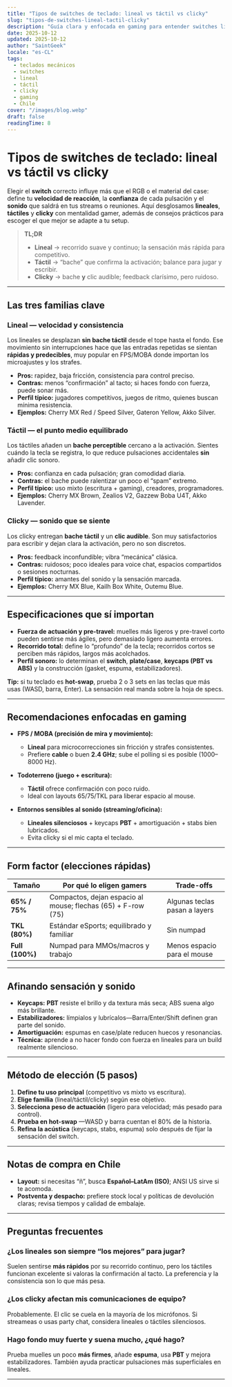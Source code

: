 ```yaml
---
title: "Tipos de switches de teclado: lineal vs táctil vs clicky"
slug: "tipos-de-switches-lineal-tactil-clicky"
description: "Guía clara y enfocada en gaming para entender switches lineales, táctiles y clicky: su sensación, sonido, usos recomendados y cómo elegir el ideal para tu setup."
date: 2025-10-12
updated: 2025-10-12
author: "SaintGeek"
locale: "es-CL"
tags:
  - teclados mecánicos
  - switches
  - lineal
  - táctil
  - clicky
  - gaming
  - Chile
cover: "/images/blog.webp"
draft: false
readingTime: 8
---
```


# Tipos de switches de teclado: lineal vs táctil vs clicky

Elegir el **switch** correcto influye más que el RGB o el material del case: define tu **velocidad de reacción**, la **confianza** de cada pulsación y el **sonido** que saldrá en tus streams o reuniones. Aquí desglosamos **lineales**, **táctiles** y **clicky** con mentalidad gamer, además de consejos prácticos para escoger el que mejor se adapte a tu setup.

> **TL;DR**
> - **Lineal** → recorrido suave y continuo; la sensación más rápida para competitivo.  
> - **Táctil** → “bache” que confirma la activación; balance para jugar y escribir.  
> - **Clicky** → bache **y** clic audible; feedback clarísimo, pero ruidoso.

---

## Las tres familias clave

### Lineal — velocidad y consistencia
Los lineales se desplazan **sin bache táctil** desde el tope hasta el fondo. Ese movimiento sin interrupciones hace que las entradas repetidas se sientan **rápidas y predecibles**, muy popular en FPS/MOBA donde importan los microajustes y los strafes.

- **Pros:** rapidez, baja fricción, consistencia para control preciso.  
- **Contras:** menos “confirmación” al tacto; si haces fondo con fuerza, puede sonar más.  
- **Perfil típico:** jugadores competitivos, juegos de ritmo, quienes buscan mínima resistencia.  
- **Ejemplos:** Cherry MX Red / Speed Silver, Gateron Yellow, Akko Silver.

### Táctil — el punto medio equilibrado
Los táctiles añaden un **bache perceptible** cercano a la activación. Sientes cuándo la tecla se registra, lo que reduce pulsaciones accidentales **sin** añadir clic sonoro.

- **Pros:** confianza en cada pulsación; gran comodidad diaria.  
- **Contras:** el bache puede ralentizar un poco el “spam” extremo.  
- **Perfil típico:** uso mixto (escritura + gaming), creadores, programadores.  
- **Ejemplos:** Cherry MX Brown, Zealios V2, Gazzew Boba U4T, Akko Lavender.

### Clicky — sonido que se siente
Los clicky entregan **bache táctil** y un **clic audible**. Son muy satisfactorios para escribir y dejan clara la activación, pero no son discretos.

- **Pros:** feedback inconfundible; vibra “mecánica” clásica.  
- **Contras:** ruidosos; poco ideales para voice chat, espacios compartidos o sesiones nocturnas.  
- **Perfil típico:** amantes del sonido y la sensación marcada.  
- **Ejemplos:** Cherry MX Blue, Kailh Box White, Outemu Blue.

---

## Especificaciones que sí importan

- **Fuerza de actuación y pre-travel:** muelles más ligeros y pre-travel corto pueden sentirse más ágiles, pero demasiado ligero aumenta errores.  
- **Recorrido total:** define lo “profundo” de la tecla; recorridos cortos se perciben más rápidos, largos más acolchados.  
- **Perfil sonoro:** lo determinan el **switch**, **plate/case**, **keycaps (PBT vs ABS)** y la construcción (gasket, espuma, estabilizadores).

**Tip:** si tu teclado es **hot-swap**, prueba 2 o 3 sets en las teclas que más usas (WASD, barra, Enter). La sensación real manda sobre la hoja de specs.

---

## Recomendaciones enfocadas en gaming

- **FPS / MOBA (precisión de mira y movimiento):**  
  - **Lineal** para microcorrecciones sin fricción y strafes consistentes.  
  - Prefiere **cable** o buen **2.4 GHz**; sube el polling si es posible (1000–8000 Hz).

- **Todoterreno (juego + escritura):**  
  - **Táctil** ofrece confirmación con poco ruido.  
  - Ideal con layouts 65/75/TKL para liberar espacio al mouse.

- **Entornos sensibles al sonido (streaming/oficina):**  
  - **Lineales silenciosos** + keycaps **PBT** + amortiguación + stabs bien lubricados.  
  - Evita clicky si el mic capta el teclado.

---

## Form factor (elecciones rápidas)

| Tamaño | Por qué lo eligen gamers | Trade-offs |
|---|---|---|
| **65% / 75%** | Compactos, dejan espacio al mouse; flechas (65) + F-row (75) | Algunas teclas pasan a layers |
| **TKL (80%)** | Estándar eSports; equilibrado y familiar | Sin numpad |
| **Full (100%)** | Numpad para MMOs/macros y trabajo | Menos espacio para el mouse |

---

## Afinando sensación y sonido

- **Keycaps:** **PBT** resiste el brillo y da textura más seca; ABS suena algo más brillante.  
- **Estabilizadores:** límpialos y lubrícalos—Barra/Enter/Shift definen gran parte del sonido.  
- **Amortiguación:** espumas en case/plate reducen huecos y resonancias.  
- **Técnica:** aprende a no hacer fondo con fuerza en lineales para un build realmente silencioso.

---

## Método de elección (5 pasos)

1. **Define tu uso principal** (competitivo vs mixto vs escritura).  
2. **Elige familia** (lineal/táctil/clicky) según ese objetivo.  
3. **Selecciona peso de actuación** (ligero para velocidad; más pesado para control).  
4. **Prueba en hot-swap** —WASD y barra cuentan el 80% de la historia.  
5. **Refina la acústica** (keycaps, stabs, espuma) solo después de fijar la sensación del switch.

---

## Notas de compra en Chile

- **Layout:** si necesitas “ñ”, busca **Español–LatAm (ISO)**; ANSI US sirve si te acomoda.  
- **Postventa y despacho:** prefiere stock local y políticas de devolución claras; revisa tiempos y calidad de embalaje.

---

## Preguntas frecuentes

### ¿Los lineales son siempre “los mejores” para jugar?
Suelen sentirse **más rápidos** por su recorrido continuo, pero los táctiles funcionan excelente si valoras la confirmación al tacto. La preferencia y la consistencia son lo que más pesa.

### ¿Los clicky afectan mis comunicaciones de equipo?
Probablemente. El clic se cuela en la mayoría de los micrófonos. Si streameas o usas party chat, considera lineales o táctiles silenciosos.

### Hago fondo muy fuerte y suena mucho, ¿qué hago?
Prueba muelles un poco **más firmes**, añade **espuma**, usa **PBT** y mejora estabilizadores. También ayuda practicar pulsaciones más superficiales en lineales.

---
